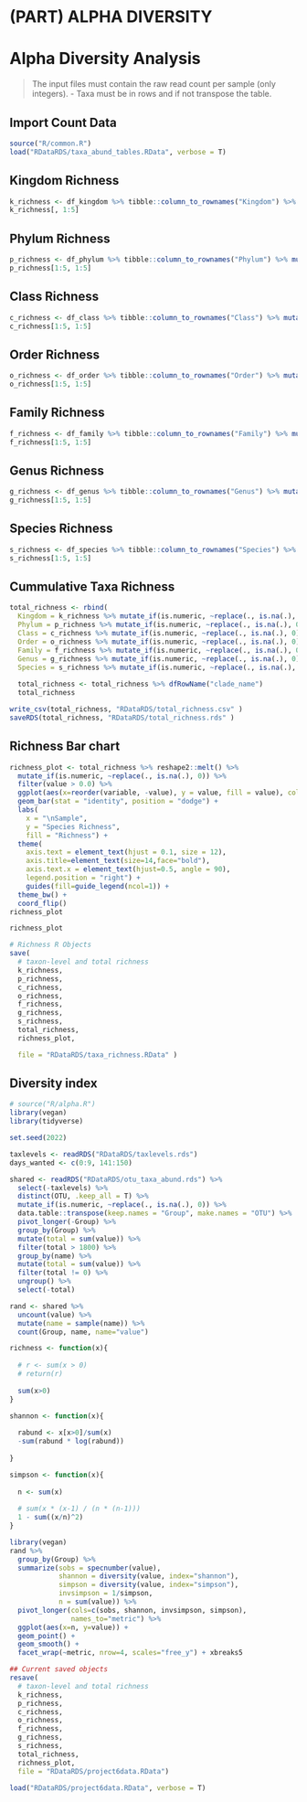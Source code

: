# (PART) ALPHA DIVERSITY {-}

# Alpha Diversity Analysis
> The input files must contain the raw read count per sample (only integers).
- Taxa must be in rows and if not transpose the table.

## Import Count Data
```r
source("R/common.R")
load("RDataRDS/taxa_abund_tables.RData", verbose = T)

```
## Kingdom Richness
```r
k_richness <- df_kingdom %>% tibble::column_to_rownames("Kingdom") %>% mutate_if(is.numeric, ~1 * (. > 0))
k_richness[, 1:5]

```

## Phylum Richness
```r
p_richness <- df_phylum %>% tibble::column_to_rownames("Phylum") %>% mutate_if(is.numeric, ~1 * (. > 0))
p_richness[1:5, 1:5]

```

## Class Richness
```r
c_richness <- df_class %>% tibble::column_to_rownames("Class") %>% mutate_if(is.numeric, ~1 * (. > 0))
c_richness[1:5, 1:5]

```

## Order Richness
```r
o_richness <- df_order %>% tibble::column_to_rownames("Order") %>% mutate_if(is.numeric, ~1 * (. > 0))
o_richness[1:5, 1:5]

```

## Family Richness
```r
f_richness <- df_family %>% tibble::column_to_rownames("Family") %>% mutate_if(is.numeric, ~1 * (. > 0))
f_richness[1:5, 1:5]

```

## Genus Richness
```r
g_richness <- df_genus %>% tibble::column_to_rownames("Genus") %>% mutate_if(is.numeric, ~1 * (. > 0))
g_richness[1:5, 1:5]

```

## Species Richness
```r
s_richness <- df_species %>% tibble::column_to_rownames("Species") %>% mutate_if(is.numeric, ~1 * (. > 0))
s_richness[1:5, 1:5]

```

## Cummulative Taxa Richness

```r
total_richness <- rbind(
  Kingdom = k_richness %>% mutate_if(is.numeric, ~replace(., is.na(.), 0)) %>% colSums(),
  Phylum = p_richness %>% mutate_if(is.numeric, ~replace(., is.na(.), 0)) %>% colSums(),
  Class = c_richness %>% mutate_if(is.numeric, ~replace(., is.na(.), 0)) %>% colSums(),
  Order = o_richness %>% mutate_if(is.numeric, ~replace(., is.na(.), 0)) %>% colSums(),
  Family = f_richness %>% mutate_if(is.numeric, ~replace(., is.na(.), 0)) %>% colSums(),
  Genus = g_richness %>% mutate_if(is.numeric, ~replace(., is.na(.), 0)) %>% colSums(),
  Species = s_richness %>% mutate_if(is.numeric, ~replace(., is.na(.), 0)) %>% colSums())
  
  total_richness <- total_richness %>% dfRowName("clade_name")
  total_richness

write_csv(total_richness, "RDataRDS/total_richness.csv" )
saveRDS(total_richness, "RDataRDS/total_richness.rds" )
```


## Richness Bar chart
```r
richness_plot <- total_richness %>% reshape2::melt() %>% 
  mutate_if(is.numeric, ~replace(., is.na(.), 0)) %>% 
  filter(value > 0.0) %>%
  ggplot(aes(x=reorder(variable, -value), y = value, fill = value), color=clade_name) +
  geom_bar(stat = "identity", position = "dodge") +
  labs(
    x = "\nSample", 
    y = "Species Richness", 
    fill = "Richness") +
  theme(
    axis.text = element_text(hjust = 0.1, size = 12),
    axis.title=element_text(size=14,face="bold"),
    axis.text.x = element_text(hjust=0.5, angle = 90),
    legend.position = "right") +
    guides(fill=guide_legend(ncol=1)) +
  theme_bw() + 
  coord_flip()
richness_plot
```

```r
richness_plot
```

```r
# Richness R Objects
save(
  # taxon-level and total richness
  k_richness, 
  p_richness, 
  c_richness, 
  o_richness, 
  f_richness, 
  g_richness, 
  s_richness, 
  total_richness, 
  richness_plot,

  file = "RDataRDS/taxa_richness.RData" )

```

## Diversity index
```r
# source("R/alpha.R")
library(vegan)
library(tidyverse)

set.seed(2022)

taxlevels <- readRDS("RDataRDS/taxlevels.rds")
days_wanted <- c(0:9, 141:150)

shared <- readRDS("RDataRDS/otu_taxa_abund.rds") %>%
  select(-taxlevels) %>%
  distinct(OTU, .keep_all = T) %>% 
  mutate_if(is.numeric, ~replace(., is.na(.), 0)) %>% 
  data.table::transpose(keep.names = "Group", make.names = "OTU") %>% 
  pivot_longer(-Group) %>%
  group_by(Group) %>%
  mutate(total = sum(value)) %>%
  filter(total > 1800) %>%
  group_by(name) %>%
  mutate(total = sum(value)) %>%
  filter(total != 0) %>%
  ungroup() %>%
  select(-total)

rand <- shared %>%
  uncount(value) %>%
  mutate(name = sample(name)) %>%
  count(Group, name, name="value")

richness <- function(x){
  
  # r <- sum(x > 0)
  # return(r)
  
  sum(x>0)
}

shannon <- function(x){
  
  rabund <- x[x>0]/sum(x)
  -sum(rabund * log(rabund))
  
}

simpson <- function(x){
  
  n <- sum(x)
  
  # sum(x * (x-1) / (n * (n-1)))
  1 - sum((x/n)^2)
}

library(vegan)
rand %>%
  group_by(Group) %>%
  summarize(sobs = specnumber(value),
            shannon = diversity(value, index="shannon"),
            simpson = diversity(value, index="simpson"),
            invsimpson = 1/simpson,
            n = sum(value)) %>%
  pivot_longer(cols=c(sobs, shannon, invsimpson, simpson),
               names_to="metric") %>%
  ggplot(aes(x=n, y=value)) +
  geom_point() +
  geom_smooth() +
  facet_wrap(~metric, nrow=4, scales="free_y") + xbreaks5

```


```r
## Current saved objects
resave(
  # taxon-level and total richness
  k_richness, 
  p_richness, 
  c_richness, 
  o_richness, 
  f_richness, 
  g_richness, 
  s_richness, 
  total_richness,
  richness_plot,
  file = "RDataRDS/project6data.RData")

load("RDataRDS/project6data.RData", verbose = T)

```
